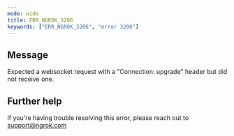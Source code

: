```yaml
---
mode: wide
title: ERR_NGROK_3206
keywords: ["ERR_NGROK_3206", "error 3206"]
---
```


## Message

Expected a websocket request with a "Connection: upgrade" header but did not receive one.

## Further help

If you're having trouble resolving this error, please reach out to [support@ngrok.com](mailto:support@ngrok.com?subject=Help%20with%20ERR_NGROK_3206)
